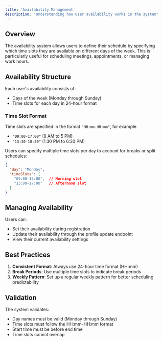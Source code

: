 ```yaml
---
title: 'Availability Management'
description: 'Understanding how user availability works in the system'
---
```


## Overview

The availability system allows users to define their schedule by specifying which time slots they are available on different days of the week. This is particularly useful for scheduling meetings, appointments, or managing work hours.

## Availability Structure

Each user's availability consists of:
- Days of the week (Monday through Sunday)
- Time slots for each day in 24-hour format

### Time Slot Format

Time slots are specified in the format `"HH:mm-HH:mm"`, for example:
- `"09:00-17:00"` (9 AM to 5 PM)
- `"13:30-18:30"` (1:30 PM to 6:30 PM)

Users can specify multiple time slots per day to account for breaks or split schedules:
```json
{
  "day": "Monday",
  "timeSlots": [
    "09:00-12:00",  // Morning slot
    "13:00-17:00"   // Afternoon slot
  ]
}
```

## Managing Availability

Users can:
- Set their availability during registration
- Update their availability through the profile update endpoint
- View their current availability settings

## Best Practices

1. **Consistent Format**: Always use 24-hour time format (HH:mm)
2. **Break Periods**: Use multiple time slots to indicate break periods
3. **Weekly Pattern**: Set up a regular weekly pattern for better scheduling predictability

## Validation

The system validates:
- Day names must be valid (Monday through Sunday)
- Time slots must follow the HH:mm-HH:mm format
- Start time must be before end time
- Time slots cannot overlap
